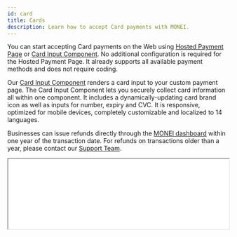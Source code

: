 ```yaml
---
id: card
title: Cards
description: Learn how to accept Card payments with MONEI.
---
```


You can start accepting Card payments on the Web using [Hosted Payment Page](integrations/use-prebuilt-payment-page.mdx) or [Card Input Component](monei-js/reference.md#cardinput-component). No additional configuration is required for the Hosted Payment Page. It already supports all available payment methods and does not require coding.

Our [Card Input Component](monei-js/reference.md#cardinput-component) renders a card input to your custom payment page. The Card Input Component lets you securely collect card information all within one component. It includes a dynamically-updating card brand icon as well as inputs for number, expiry and CVC. It is responsive, optimized for mobile devices, completely customizable and localized to 14 languages.

Businesses can issue refunds directly through the [MONEI dashboard](https://dashboard.monei.com) within one year of the transaction date. For refunds on transactions older than a year, please contact our [Support Team](https://support.monei.com/hc/requests/new).

<p>
  <iframe src="/card-input-example.html" height="160px" width="100%" className="preview-frame" />
</p>
<p>
  <a
    style={{marginRight: '1em'}}
    href="https://payments-demo.monei.com"
    target="_blank"
    className="button button--primary"
  >
    Live demo
  </a>
  <a
    href="https://github.com/MONEI/monei-payments-demo"
    target="_blank"
    className="button button--secondary"
  >
    Source code
  </a>
</p>

## Before you begin

This page explains how to add Card Input Component to your custom payment page. If you don't need a custom checkout experience we recommend using our [Hosted Payment Page](integrations/use-prebuilt-payment-page.mdx).

To accept card payments you need to have at least one configured Card processor.
To configure Card processors go to [MONEI Dashboard → Settings → Payment Methods → Card payments](https://dashboard.monei.com/settings/payment-methods/card).

To test your integration:

- Use your [test mode](testing.md) Account ID and API Key.
- Use the test [card numbers](testing.md#test-card-numbers).
- You can check the status of a test payment in your [MONEI Dashboard → Payments](https://dashboard.monei.com/payments) (in test mode).

## Integration

### 1. Create a Payment `Server-side`

Create a [Payment](/apis/rest/schemas/payment/) on your server with an amount and currency. Always decide how much to charge on the server side, a trusted environment, as opposed to the client. This prevents malicious customers from being able to choose their own prices.


<Tabs
  defaultValue="curl"
  groupId="code"
  values={[
    {label: 'cURL', value: 'curl'},
    {label: 'Node.js', value: 'node'},
    {label: 'PHP', value: 'php'}
  ]}>
<TabItem value="curl">

```shell script title="POST https://api.monei.com/v1/payments"
curl --request POST 'https://api.monei.com/v1/payments' \
--header 'Authorization: pk_test_3c140607778e1217f56ccb8b50540e00' \
--header 'Content-Type: application/json' \
--data-raw '{
  "amount": 110,
  "currency": "EUR",
  "orderId": "14379133960355",
  "description": "Test Shop - #14379133960355",
  "customer": {
    "email": "email@example.com"
   },
  "callbackUrl": "https://example.com/checkout/callback"
}'

```

</TabItem>

<TabItem value="node">

```js title="server.js"
const {Monei} = require('@monei-js/node-sdk');
const monei = new Monei('pk_test_36cf3e8a15eff3f5be983562ea6b13ec');
monei.payments.create({
  amount: 110,
  currency: 'EUR',
  orderId: '14379133960355',
  description: 'Test Shop - #14379133960355',
  customer: {
    email: 'email@example.com'
  },
  callbackUrl: 'https://example.com/checkout/callback'
});
```

</TabItem>

<TabItem value="php">

```php title="server.php"
$monei = new Monei\MoneiClient('pk_test_36cf3e8a15eff3f5be983562ea6b13ec');
$monei->payments->create([
  'amount' => 110,
  'currency' => 'EUR',
  'orderId' => '14379133960355',
  'description' => 'Test Shop - #14379133960355',
  'customer' => [
    'email' => 'email@example.com'
  ],
  'callbackUrl' => 'https://example.com/checkout/callback'
]);
```

  </TabItem>
</Tabs>

The following parameters are required:

- **amount** `positive integer` - Amount intended to be collected by this payment. A positive integer representing how much to charge in the smallest currency unit (e.g., 100 cents to charge 1.00 USD)
- **currency** `string` - Three-letter [ISO currency code](https://en.wikipedia.org/wiki/ISO_4217), in uppercase. Must be a supported currency.
- **orderId** `string` - An order ID from your system. A unique identifier that can be used to reconcile the payment with your internal system.
- **callbackUrl** `string` - The URL to which a payment result should be sent asynchronously.

Check all available [request parameters](/apis/rest/payments-create/).

Included in the returned Payment object is a payment `id`, which is used on the client side to securely complete the payment process instead of passing the entire Payment object.

### 2. Collect card details `Client-side`

Include `monei.js` on your checkout page by adding the script tag to the `head` of your HTML file.

```html title="checkout.html"
<head>
  <title>Checkout</title>
  <script src="https://js.monei.com/v2/monei.js"></script>
</head>
```

Add MONEI [Card Input Component](monei-js/reference.md#cardinput-component) to your payment page. Create empty DOM nodes (containers) with unique IDs in your payment form.

```html title="checkout.html"
<form id="payment-form">
  <div class="card-field">
    <div id="card-input">
      <!-- A MONEI Card Input Component will be inserted here. -->
    </div>
    <!-- Used to display card errors. -->
    <div id="card-error"></div>
  </div>
  <button type="submit" id="payment-button">Submit payment</button>
</form>
```

Initialize Card Input Component

```js title="client.js"
const container = document.getElementById('card-input');
const errorText = document.getElementById('card-error');

// Create an instance of the Card Input using payment_id.
const cardInput = monei.CardInput({
  paymentId: '{{payment_id}}',
  onChange: function (event) {
    // Handle real-time validation errors.
    if (event.isTouched && event.error) {
      container.classList.add('is-invalid');
      errorText.innerText = event.error;
    } else {
      container.classList.remove('is-invalid');
      errorText.innerText = '';
    }
  }
});

// Render an instance of the Card Input into the `card_input` <div>.
cardInput.render(container);
```

The Card Input Component simplifies the form and minimizes the number of required fields by inserting a single, flexible input field that securely collects all necessary card details.

:::note
Card Input Component is also available as a React and Vue component. [Check out our examples](monei-js/overview.mdx#card-input-component).
:::

Check the [MONEI JS Reference](monei-js/reference.md#cardinput-component) for more options.

### 3. Confirm the payment `Client-side`

To complete the payment you need to confirm it using monei.js [confirmPayment](monei-js/reference.md#confirmpayment-function) function

You need to provide a `paymentId` (obtained in [step 1](#1-create-a-payment-server-side)) and `paymentToken` generated with Card Input Component. You can also provide additional parameters like `customer.email`. Check all available [parameters](/apis/rest/payments-confirm/).

```js title="client.js"
// Handle form submission.
const paymentForm = document.getElementById('payment-form');
const paymentButton = document.getElementById('payment-button');
paymentForm.addEventListener('submit', function (event) {
  event.preventDefault();
  paymentButton.disabled = true;
  monei
    .createToken(cardInput)
    .then(function (result) {
      console.log(result);
      if (result.error) {
        // Inform the user if there was an error.
        container.classList.add('is-invalid');
        errorText.innerText = result.error;
      } else {
        // Send the token to MONEI.
        moneiTokenHandler(result.token);
      }
      paymentButton.disabled = false;
    })
    .catch(function (error) {
      paymentButton.disabled = false;
      console.log(error);
    });
});

// Confirm the payment
function moneiTokenHandler(token) {
  return monei
    .confirmPayment({
      paymentId: '{{payment_id}}',
      paymentToken: token,
      paymentMethod: {card: {cardholderName: 'JOHN DOE'}}
    })
    .then(function (result) {
      // At this moment you can show a customer the payment result
      // But you should always rely on the result passed to the callback endpoint on your server
      // to update the order status
      console.log(result);
    })
    .catch(function (error) {
      console.log(error);
    });
}
```

After the form is submitted MONEI will automatically show a popup window with 3d secure confirmation screen (if needed)

:::note
As an alternative process you can submit generated `paymentToken` to your sever and then [confirm payment](/apis/rest/payments-confirm/) on the server-side.
:::

### 4. An asynchronous request is sent to your server.

MONEI will notify you about the payment status by sending an HTTP POST request to the `callbackUrl`. The request body will contain full [payment object](/apis/rest/schemas/payment/) in JSON format.

This ensures that you get the payment status even when customer closed the browser window or lost internet connection.

The request also contains a `MONEI-Signature` header. [Verify this signature](guides/verify-signature.mdx) to confirm that received request is sent from MONEI.

To acknowledge receipt of the request, your endpoint must return a `200` HTTP status code to MONEI. All other response codes, including `3xx` codes, indicate to MONEI that you did not receive the event.

If MONEI does not receive a `200` HTTP status code, the notification attempt is repeated. After multiple failures to send the notification over multiple days, MONEI marks the request as failed and stops trying to send it to your endpoint.

## Before you go live

- Make sure that you are using [live (production) mode](testing.md) Account ID and API Key.
- Make sure that you have at least one [enabled card processor](https://dashboard.monei.com/settings/payment-methods/card).
